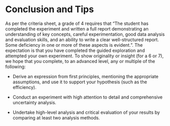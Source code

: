 # Conclusion and Tips

As per the criteria sheet, a grade of 4 requires that "The student has completed the experiment and written a full report demonstrating an understanding of key concepts, careful experimentation, good data analysis and evaluation skills, and an ability to write a clear well-structured report. Some deficiency in one or more of these aspects is evident.". The expectation is that you have completed the guided exploration and attempted your own experiment. To show originality or insight (for a 6 or 7), we hope that you complete, to an advanced level, any or multiple of the following:

-   Derive an expression from first principles, mentioning the appropriate assumptions, and use it to support your hypothesis (such as the efficiency).

-   Conduct an experiment with high attention to detail and comprehensive uncertainty analysis.

-   Undertake high-level analysis and critical evaluation of your results by comparing at least two analysis methods.